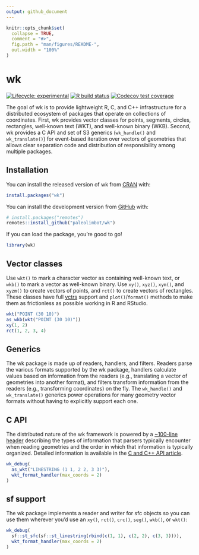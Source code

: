 ```yaml
---
output: github_document
---
```


<!-- README.md is generated from README.Rmd. Please edit that file -->

```r
knitr::opts_chunk$set(
  collapse = TRUE,
  comment = "#>",
  fig.path = "man/figures/README-",
  out.width = "100%"
)
```

# wk

<!-- badges: start -->
[![Lifecycle: experimental](https://img.shields.io/badge/lifecycle-experimental-orange.svg)](https://www.tidyverse.org/lifecycle/#experimental)
[![R build status](https://github.com/paleolimbot/wk/workflows/R-CMD-check/badge.svg)](https://github.com/paleolimbot/wk/actions)
[![Codecov test coverage](https://codecov.io/gh/paleolimbot/wk/branch/master/graph/badge.svg)](https://codecov.io/gh/paleolimbot/wk?branch=master)
<!-- badges: end -->

The goal of wk is to provide lightweight R, C, and C++ infrastructure for a distributed ecosystem of packages that operate on collections of coordinates. First, wk provides vector classes for points, segments, circles, rectangles, well-known text (WKT), and well-known binary (WKB). Second, wk provides a C API and set of S3 generics (`wk_handle()` and `wk_translate()`) for event-based iteration over vectors of geometries that allows clear separation code and distribution of responsibility among multiple packages.

## Installation

You can install the released version of wk from [CRAN](https://cran.r-project.org/) with:

``` r
install.packages("wk")
```

You can install the development version from [GitHub](https://github.com/) with:

``` r
# install.packages("remotes")
remotes::install_github("paleolimbot/wk")
```

If you can load the package, you're good to go!

```r
library(wk)
```

## Vector classes

Use `wkt()` to mark a character vector as containing well-known text, or `wkb()` to mark a vector as well-known binary. Use `xy()`, `xyz()`, `xym()`, and `xyzm()` to create vectors of points, and `rct()` to create vectors of rectangles. These classes have full [vctrs](https://vctrs.r-lib.org) support and `plot()`/`format()` methods to make them as frictionless as possible working in R and RStudio.

```r
wkt("POINT (30 10)")
as_wkb(wkt("POINT (30 10)"))
xy(1, 2)
rct(1, 2, 3, 4)
```

## Generics

The wk package is made up of readers, handlers, and filters. Readers parse the various formats supported by the wk package, handlers calculate values based on information from the readers (e.g., translating a vector of geometries into another format), and filters transform information from the readers (e.g., transforming coordinates) on the fly. The `wk_handle()` and `wk_translate()` generics power operations for many geometry vector formats without having to explicitly support each one.

## C API

The distributed nature of the wk framework is powered by a [~100-line header](https://github.com/paleolimbot/wk/blob/master/inst/include/wk-v1.h) describing the types of information that parsers typically encounter when reading geometries and the order in which that information is typically organized. Detailed information is available in the [C and C++ API article](https://paleolimbot.github.io/wk/dev/articles/articles/philosophy.html).

```r
wk_debug(
  as_wkt("LINESTRING (1 1, 2 2, 3 3)"),
  wkt_format_handler(max_coords = 2)
)
```


## sf support

The wk package implements a reader and writer for sfc objects so you can use them wherever you'd use an `xy()`, `rct()`, `crc()`, `seg()`, `wkb()`, or `wkt()`:

```r
wk_debug(
  sf::st_sfc(sf::st_linestring(rbind(c(1, 1), c(2, 2), c(3, 3)))),
  wkt_format_handler(max_coords = 2)
)
```
